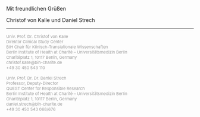 Mit freundlichen Grüßen

Christof von Kalle und Daniel Strech


------------------------------------------------------------------------


<p><span style="color:#999999;"><span style="font-size:11px;">Univ. Prof. Dr. Christof von Kalle<br />Direktor Clinical Study Center<br />BIH Chair für Klinisch-Translationale Wissenschaften<br />Berlin Institute of Health at Charité – Universitätsmedizin Berlin<br />Charitéplatz 1, 10117 Berlin, Germany<br />christof.kalle@bih-charite.de<br />+49 30 450 543 110</span></span></p>

<p><span style="color:#999999;"><span style="font-size:11px;">Univ. Prof. Dr. Dr. Daniel Strech<br />Professor, Deputy-Director<br />QUEST Center for Responsible Research<br />Berlin Institute of Health at Charité – Universitätsmedizin Berlin<br />Charitéplatz 1, 10117 Berlin, Germany<br />daniel.strech@bih-charite.de<br />+49 30 450 543 068/676</span></span></p>
